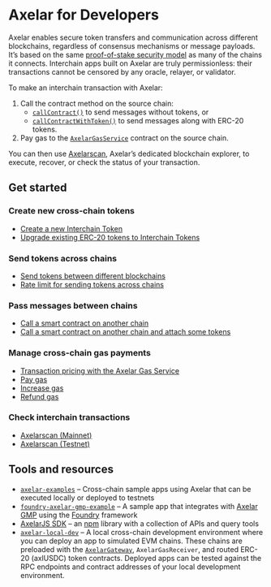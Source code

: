 # Axelar for Developers

Axelar enables secure token transfers and communication across different blockchains, regardless of consensus mechanisms or message payloads. It’s based on the same [proof-of-stake security model](/learn/security#proof-of-stake-consensus) as many of the chains it connects. Interchain apps built on Axelar are truly permissionless: their transactions cannot be censored by any oracle, relayer, or validator.

To make an interchain transaction with Axelar:

1. Call the contract method on the source chain:
    * [`callContract()`](/dev/general-message-passing/gmp-messages/) to send messages without tokens, or
    * [`callContractWithToken()`](/dev/general-message-passing/gmp-tokens-with-messages/) to send messages along with ERC-20 tokens.
1. Pay gas to the [`AxelarGasService`](https://github.com/axelarnetwork/axelar-cgp-solidity/blob/main/contracts/gas-service/AxelarGasService.sol) contract on the source chain.

You can then use [Axelarscan](/dev/intro/#check-interchain-transactions), Axelar’s dedicated blockchain explorer, to execute, recover, or check the status of your transaction.

## Get started

### Create new cross-chain tokens

* [Create a new Interchain Token](/dev/send-tokens/interchain-tokens/create-token/)
* [Upgrade existing ERC-20 tokens to Interchain Tokens](/dev/send-tokens/interchain-tokens/upgrade-tokens/)

### Send tokens across chains

* [Send tokens between different blockchains](/dev/send-tokens/introduction/)
* [Rate limit for sending tokens across chains](/dev/send-tokens/interchain-tokens/rate-limit/)

### Pass messages between chains

* [Call a smart contract on another chain](/dev/general-message-passing/gmp-messages/)
* [Call a smart contract on another chain and attach some tokens](/dev/general-message-passing/gmp-tokens-with-messages/)

### Manage cross-chain gas payments

* [Transaction pricing with the Axelar Gas Service](/dev/gas-service/pricing/)
* [Pay gas](/dev/gas-service/pay-gas/)
* [Increase gas](/dev/gas-service/increase-gas/)
* [Refund gas](/dev/gas-service/refund/)

### Check interchain transactions

* [Axelarscan (Mainnet)](https://axelarscan.io/)
* [Axelarscan (Testnet)](https://testnet.axelarscan.io/)

## Tools and resources

* [`axelar-examples`](https://github.com/axelarnetwork/axelar-examples) – Cross-chain sample apps using Axelar that can be executed locally or deployed to testnets
* [`foundry-axelar-gmp-example`](https://github.com/axelarnetwork/foundry-axelar-gmp-example) – A sample app that integrates with [Axelar GMP](/dev/general-message-passing/overview/) using the [Foundry](https://github.com/foundry-rs/foundry) framework
* [AxelarJS SDK](/dev/axelarjs-sdk/intro/) – an [npm](https://www.npmjs.com/) library with a collection of APIs and query tools
* [`axelar-local-dev`](https://github.com/axelarnetwork/axelar-local-dev) – A local cross-chain development environment where you can deploy an app to simulated EVM chains. These chains are preloaded with the [`AxelarGateway`](https://github.com/axelarnetwork/axelar-cgp-solidity/blob/main/contracts/AxelarGateway.sol), `AxelarGasReceiver`, and routed ERC-20 (axlUSDC) token contracts. Deployed apps can be tested against the RPC endpoints and contract addresses of your local development environment.